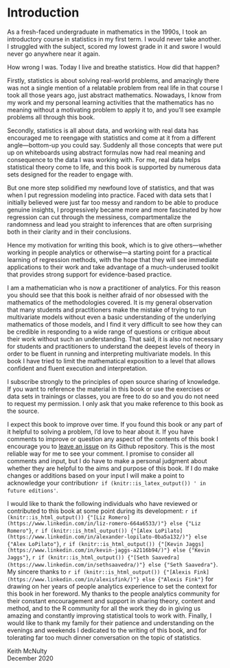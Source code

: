 # Introduction {-}

As a fresh-faced undergraduate in mathematics in the 1990s, I took an introductory course in statistics in my first term.  I would never take another.  I struggled with the subject, scored my lowest grade in it and swore I would never go anywhere near it again.  

How wrong I was.  Today I live and breathe statistics.  How did that happen?  

Firstly, statistics is about solving real-world problems, and amazingly there was not a single mention of a relatable problem from real life in that course I took all those years ago, just abstract mathematics. Nowadays, I know from my work and my personal learning activities that the mathematics has no meaning without a motivating problem to apply it to, and you'll see example problems all through this book.  

Secondly, statistics is all about data, and working with real data has encouraged me to reengage with statistics and come at it from a different angle---bottom-up you could say.  Suddenly all those concepts that were put up on whiteboards using abstract formulas now had real meaning and consequence to the data I was working with.  For me, real data helps statistical theory come to life, and this book is supported by numerous data sets designed for the reader to engage with.

But one more step solidified my newfound love of statistics, and that was when I put regression modeling into practice.  Faced with data sets that I initially believed were just far too messy and random to be able to produce genuine insights, I progressively became more and more fascinated by how regression can cut through the messiness, compartmentalize the randomness and lead you straight to inferences that are often surprising both in their clarity and in their conclusions.

Hence my motivation for writing this book, which is to give others---whether working in people analytics or otherwise---a starting point for a practical learning of regression methods, with the hope that they will see immediate applications to their work and take advantage of a much-underused toolkit that provides strong support for evidence-based practice. 

I am a mathematician who is now a practitioner of analytics.  For this reason you should see that this book is neither afraid of nor obsessed with the mathematics of the methodologies covered.  It is my general observation that many students and practitioners make the mistake of trying to run multivariate models without even a basic understanding of the underlying mathematics of those models, and I find it very difficult to see how they can be credible in responding to a wide range of questions or critique about their work without such an understanding.  That said, it is also not necessary for students and practitioners to understand the deepest levels of theory in order to be fluent in running and interpreting multivariate models.  In this book I have tried to limit the mathematical exposition to a level that allows confident and fluent execution and interpretation.

I subscribe strongly to the principles of open source sharing of knowledge.  If you want to reference the material in this book or use the exercises or data sets in trainings or classes, you are free to do so and you do not need to request my permission.  I only ask that you make reference to this book as the source.  

I expect this book to improve over time.  If you found this book or any part of it helpful to solving a problem, I'd love to hear about it.  If you have comments to improve or question any aspect of the contents of this book I encourage you to [leave an issue](https://github.com/keithmcnulty/peopleanalytics-regression-book/issues) on its Github repository.  This is the most reliable way for me to see your comment.  I promise to consider all comments and input, but I do have to make a personal judgment about whether they are helpful to the aims and purpose of this book.  If I do make changes or additions based on your input I will make a point to acknowledge your contribution`r if (knitr::is_latex_output()) ' in future editions'`.

I would like to thank the following individuals who have reviewed or contributed to this book at some point during its development: `r if (knitr::is_html_output()) {"[Liz Romero](https://www.linkedin.com/in/liz-romero-664a6533/)"} else {"Liz Romero"}`, `r if (knitr::is_html_output()) {"[Alex LoPilato](https://www.linkedin.com/in/alexander-lopilato-0ba5a132/)"} else {"Alex LoPilato"}`, `r if (knitr::is_html_output()) {"[Kevin Jaggs](https://www.linkedin.com/in/kevin-jaggs-a2116b94/)"} else {"Kevin Jaggs"}`, `r if (knitr::is_html_output()) {"[Seth Saavedra](https://www.linkedin.com/in/sethsaavedra/)"} else {"Seth Saavedra"}`.  My sincere thanks to `r if (knitr::is_html_output()) {"[Alexis Fink](https://www.linkedin.com/in/alexisfink/)"} else {"Alexis Fink"}` for drawing on her years of people analytics experience to set the context for this book in her foreword. My thanks to the people analytics community for their constant encouragement and support in sharing theory, content and method, and to the R community for all the work they do in giving us amazing and constantly improving statistical tools to work with. Finally, I would like to thank my family for their patience and understanding on the evenings and weekends I dedicated to the writing of this book, and for tolerating far too much dinner conversation on the topic of statistics.


Keith McNulty \
December 2020
